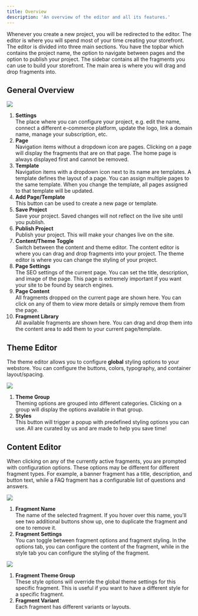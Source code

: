 ```yaml
---
title: Overview
description: 'An overview of the editor and all its features.'
---
```


Whenever you create a new project, you will be redirected to the editor. The editor is where you will spend most of your time creating your storefront. The editor is divided into three main sections. You have the topbar which contains the project name, the option to navigate between pages and the option to publish your project. The sidebar contains all the fragments you can use to build your storefront. The main area is where you will drag and drop fragments into.

## General Overview

<Frame>
  <img src="/images/editor.png" />
</Frame>

1. **Settings**\
The place where you can configure your project, e.g. edit the name, connect a different e-commerce platform, update the logo, link a domain name, manage your subscription, etc.
2. **Page**\
Navigation items without a dropdown icon are pages. Clicking on a page will display the fragments that are on that page. The home page is always displayed first and cannot be removed.
3. **Template**\
Navigation items with a dropdown icon next to its name are templates. A template defines the layout of a page. You can assign multiple pages to the same template. When you change the template, all pages assigned to that template will be updated.
4. **Add Page/Template**\
This button can be used to create a new page or template.
5. **Save Project**\
Save your project. Saved changes will not reflect on the live site until you publish.
6. **Publish Project**\
Publish your project. This will make your changes live on the site.
7. **Content/Theme Toggle**\
Switch between the content and theme editor. The content editor is where you can drag and drop fragments into your project. The theme editor is where you can change the styling of your project.
8. **Page Settings**\
The SEO settings of the current page. You can set the title, description, and image of the page. This page is extremely important if you want your site to be found by search engines.
9. **Page Content**\
All fragments dropped on the current page are shown here. You can click on any of them to view more details or simply remove them from the page.
10. **Fragment Library**\
All available fragments are shown here. You can drag and drop them into the content area to add them to your current page/template.

## Theme Editor
The theme editor allows you to configure **global** styling options to your webstore. You can configure the buttons, colors, typography, and container layout/spacing.

<Frame>
  <img src="/images/editor-theme.png" />
</Frame>

1. **Theme Group**\
Theming options are grouped into different categories. Clicking on a group will display the options available in that group.
2. **Styles**\
This button will trigger a popup with predefined styling options you can use. All are curated by us and are made to help you save time!

## Content Editor
When clicking on any of the currently active fragments, you are prompted with configuration options. These options may be different for different fragment types. For example, a banner fragment has a title, description, and button text, while a FAQ fragment has a configurable list of questions and answers.
<Frame>
  <img src="/images/editor-options.png" />
</Frame>

1. **Fragment Name**\
The name of the selected fragment. If you hover over this name, you'll see two additional buttons show up, one to duplicate the fragment and one to remove it.
2. **Fragment Settings**\
You can toggle between fragment options and fragment styling. In the options tab, you can configure the content of the fragment, while in the style tab you can configure the styling of the fragment.

<Frame>
  <img src="/images/editor-style.png" />
</Frame>

1. **Fragment Theme Group**\
These style options will override the global theme settings for this specific fragment. This is useful if you want to have a different style for a specific fragment.
2. **Fragment Variant**\
Each fragment has different variants or layouts.